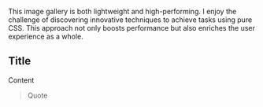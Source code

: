 
This image gallery is both lightweight and high-performing. I enjoy the challenge of discovering innovative techniques to achieve tasks using pure CSS. This approach not only boosts performance but also enriches the user experience as a whole.

## Title

Content

> Quote